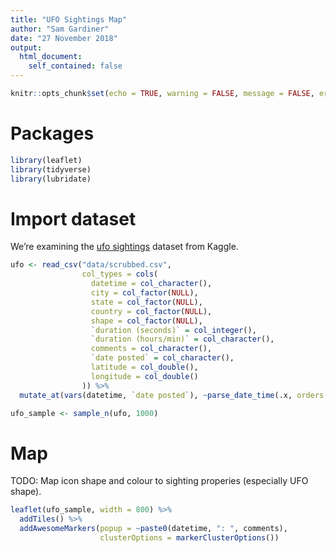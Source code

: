 ```yaml
---
title: "UFO Sightings Map"
author: "Sam Gardiner"
date: "27 November 2018"
output:
  html_document:
    self_contained: false
---
```


```r
knitr::opts_chunk$set(echo = TRUE, warning = FALSE, message = FALSE, error = FALSE)
```

# Packages

```r
library(leaflet)
library(tidyverse)
library(lubridate)
```

# Import dataset

We're examining the [ufo sightings](https://www.kaggle.com/NUFORC/ufo-sightings/version/1) dataset from Kaggle.

```r
ufo <- read_csv("data/scrubbed.csv",
                col_types = cols(
                  datetime = col_character(),
                  city = col_factor(NULL),
                  state = col_factor(NULL),
                  country = col_factor(NULL),
                  shape = col_factor(NULL),
                  `duration (seconds)` = col_integer(),
                  `duration (hours/min)` = col_character(),
                  comments = col_character(),
                  `date posted` = col_character(),
                  latitude = col_double(),
                  longitude = col_double()
                )) %>%
  mutate_at(vars(datetime, `date posted`), ~parse_date_time(.x, orders = c("mdyHM", "mdy")))

ufo_sample <- sample_n(ufo, 1000)
```


# Map

TODO: Map icon shape and colour to sighting properies (especially UFO shape).

```r
leaflet(ufo_sample, width = 800) %>%
  addTiles() %>%
  addAwesomeMarkers(popup = ~paste0(datetime, ": ", comments),
                    clusterOptions = markerClusterOptions())
```


